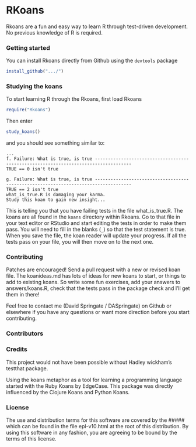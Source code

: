 RKoans
======

Rkoans are a fun and easy way to learn R through test-driven development.  No previous knowledge of R is required.

### Getting started

You can install Rkoans directly from Github using the `devtools` package

```r
install_github(".../")
```

### Studying the koans

To start learning R through the Rkoans, first load Rkoans

```r
require("Rkoans")
```

Then enter

```r
study_koans()
```

and you should see something similar to:

```
...
f. Failure: What is true, is true ------------------------------------------------------------------------------------
TRUE == 0 isn't true

g. Failure: What is true, is true ------------------------------------------------------------------------------------
TRUE == 2 isn't true
what_is_true.R is damaging your karma.
Study this koan to gain new insight...
```

This is telling you that you have failing tests in the file what_is_true.R.  The koans are all found in the `koans` directory within Rkoans.  Go to that file in your text editor or RStudio and start editing the tests in order to make them pass.  You will need to fill in the blanks (`_`) so that the test statement is true.  When you save the file, the koan reader will update your progress.  If all the tests pass on your file, you will then move on to the next one.

### Contributing

Patches are encouraged! Send a pull request with a new or revised koan file.  The koanideas.md has lots of ideas for new koans to start, or things to add to existing koans. So write some fun exercises, add your answers to answers/koans.R, check that the tests pass in the package check and I'll get them in there!

Feel free to contact me (David Springate / DASpringate) on Github or elsewhere if you have any questions or want more direction before you start contributing.

### Contributors

### Credits

This project would not have been possible without Hadley wickham's testthat package.

Using the koans metaphor as a tool for learning a programming language started with the Ruby Koans by EdgeCase.  This package was directly influenced by the Clojure Koans and Python Koans.

### License

The use and distribution terms for this software are covered by the ##### which can be found in the file epl-v10.html at the root of this distribution. By using this software in any fashion, you are agreeing to be bound by the terms of this license.


